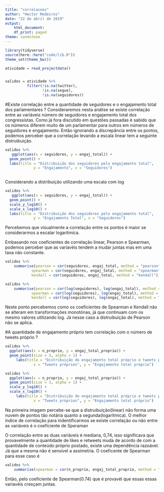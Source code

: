 ```yaml
---
title: "correlacoes"
author: "Hector Medeiros"
date: "22 de abril de 2019"
output:
    html_document:
    df_print: paged
theme: sandstone
---
```


```r
library(tidyverse)
source(here::here("code/lib.R"))
theme_set(theme_bw())
```

```r
atividade = read_projectdata()


validos = atividade %>%
          filter(!is.na(twitter),
                 !is.na(segue),
                 !is.na(seguidores))
```

#Existe correlação entre a quantidade de seguidores e o engajamento total dos parlamentares ?
Consideraremos nesta análise se existe correlação entre as variáveis número de seguidores e engajamento total dos congressistas. Como já fora discutido em questões passadas é sabido que os números diferem muito de um parlamentar para outros em números de seguidores e engajamento. Então ignorando a discrepância entre os pontos, podemos perceber que a correlação levando a escala linear tem a seguinte distruibuição. 

```r
validos %>%
   ggplot(aes(x = seguidores, y = engaj_total)) + 
  geom_point() +
  labs(title = "Distribuição dos seguidores pelo engajamento total",
             y = "Engajamento", x = "Seguidores")
  
```
Considerando a distribuição utilizando uma escala com log
```r
validos %>%
   ggplot(aes(x = seguidores, y = engaj_total)) + 
  geom_point() +
  scale_y_log10() + 
  scale_x_log10() +
  labs(title = "Distribuição dos seguidores pelo engajamento total",
             y = "Engajamento Total", x = "Seguidores")
```

Percebemos que visualmente a correlação entre os pontos é maior se considerarmos a escalar logaritmíca.  

Embasando nos coeficientes de correlação linear, Pearson e Spearman, podemos perceber que as variavéis tendem a mudar juntas mas em uma taxa não constante. 



```r
validos %>%
    summarise(pearson = cor(seguidores, engaj_total, method = "pearson"), 
            spearman = cor(seguidores, engaj_total, method = "spearman"),
            kendall = cor(seguidores, engaj_total, method = "kendall"))
```

```r
validos %>%
    summarise(pearson = cor(log(seguidores), log(engaj_total), method = "pearson"), 
            spearman = cor(log(seguidores), log(engaj_total), method = "spearman"),
            kendall = cor(log(seguidores), log(engaj_total), method = "kendall"))
```

Neste ponto percebemos como os coeficientes de Spearman e Kendall não se alteram em transformações monotónas, já que continuam com os mesmo valores utilizando log. Já nesse caso a distruibuição de Pearson não se aplica.

#A quantidade de engajamento próprio tem correlação com o número de tweets próprio ?

```r
validos %>%  
  ggplot(aes(x = n_proprio, y = engaj_total_proprio)) + 
  geom_point(size = 3, alpha = 1) +
     labs(title = "Distribuição do engajamento total próprio e tweets próprios",
             x = "Tweets próprios", y = "Engajamento total próprio")
```

```r
validos %>%  
  ggplot(aes(x = n_proprio, y = engaj_total_proprio)) + 
  geom_point(size = 3, alpha = 1) +
  scale_y_log10() + 
  scale_x_log10() +
     labs(title = "Distribuição do engajamento total próprio e tweets próprios",
             x = "Tweets próprios", y = "Engajamento total próprio")
```


Na primeira imagem percebe-se que a distruibuição(linear) não forma uma nuvem de pontos tão notária quanto a segunda(logarítmica). O melhor índice de correlação para indentificarmos se existe correlação ou não entre as variáveis é o coeficiente de Speraman

O correlação entre as duas variáveis é mediana, 0,74, isso significava que provavelmente a quantidade de likes e retweets muda de acordo de com a quantidade de conteúdo próprio postado, existe uma dependência razoável. Já que a mesma não é sensível a assimetria. 
O coeficente de Spearman para esse caso é
```r
validos %>% 
    summarise(spearman = cor(n_proprio, engaj_total_proprio, method = "spearman"))
```

Então, pelo coeficiente de Spearman(0.74) que é provavél que essas essas variavéis cresçam juntas.